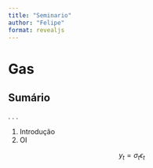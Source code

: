 ---
title: "Seminario"
author: "Felipe"
format: revealjs
---

# Gas

## Sumário

. . .

1. Introdução
2. OI

$$
y_t = \sigma_t\epsilon_t
$$
